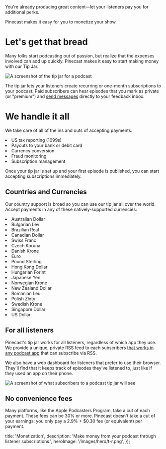 
<Intro>
  You're already producing great content—let your listeners pay you for additional perks.

  Pinecast makes it easy for you to monetize your show.
</Intro>

# Let's get that bread

Many folks start podcasting out of passion, but realize that the expenses involved can add up quickly. Pinecast makes it easy to start making money with our Tip Jar.

![A screenshot of the tip jar for a podcast](/images/content/learn/screenshot-tip-jar.png)

The tip jar lets your listeners create recurring or one-month subscriptions to your podcast. Paid subscribers can hear episodes that you mark as private (or "premium") and [send messages](/features/feedback) directly to your feedback inbox.

# We handle it all

We take care of all of the ins and outs of accepting payments.

<ChecksList>
  <li>US tax reporting (1099s)</li>
  <li>Payouts to your bank or debit card</li>
  <li>Currency conversion</li>
  <li>Fraud monitoring</li>
  <li>Subscription management</li>
</ChecksList>

Once your tip jar is set up and your first episode is published, you can start accepting subscriptions immediately.

## Countries and Currencies

Our country support is broad so you can use our tip jar all over the world. Accept payments in any of these natively-supported currencies:

<ChecksList>
  <li>Australian Dollar</li>
  <li>Bulgarian Lev</li>
  <li>Brazilian Real</li>
  <li>Canadian Dollar</li>
  <li>Swiss Franc</li>
  <li>Czech Koruna</li>
  <li>Danish Krone</li>
  <li>Euro</li>
  <li>Pound Sterling</li>
  <li>Hong Kong Dollar</li>
  <li>Hungarian Forint</li>
  <li>Japanese Yen</li>
  <li>Norwegian Krone</li>
  <li>New Zealand Dollar</li>
  <li>Romanian Leu</li>
  <li>Polish Złoty</li>
  <li>Swedish Krone</li>
  <li>Singapore Dollar</li>
  <li>US Dollar</li>
</ChecksList>

## For all listeners

Pinecast's tip jar works for all listeners, regardless of which app they use. We provide a unique, private RSS feed to each subscribers [that works in any podcast app](https://help.pinecast.com/article/61-subscribing-to-a-private-rss-feed) that can subscribe via RSS.

We also have a web dashboard for listeners that prefer to use their browser. They'll find that it keeps track of episodes they've listened to, just like if they used an app on their phone.

![A screenshot of what subscribers to a podcast tip jar will see](/images/content/learn/screenshot-tip-jar-tipper-dashboard.png)

## No convenience fees

Many platforms, like the Apple Podcasters Program, take a cut of each payment. These fees can be 30% or more. Pinecast doesn't take a cut of your earnings: you only pay a 2.9% + $0.30 fee (or equivalent) per payment.


  title: 'Monetization',
  description: 'Make money from your podcast through listener subscriptions.',
  heroImage: '/images/hero/t-r.png',
});
